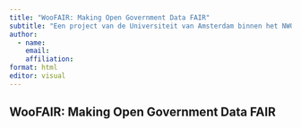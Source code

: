 ```yaml
---
title: "WooFAIR: Making Open Government Data FAIR"
subtitle: "Een project van de Universiteit van Amsterdam binnen het NWO onderzoeksprogramma Open Science Fund"
author:
  - name: 
    email: 
    affiliation: 
format: html
editor: visual
---
```


## WooFAIR: Making Open Government Data FAIR